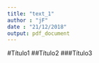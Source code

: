 ```yaml
---
title: "text_1"
author : "jF"
date : "21/12/2018"
output: pdf_document
---
```


#Título1
##Título2
###Título3
 


